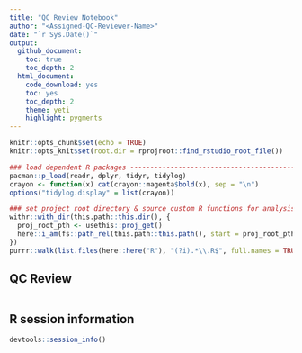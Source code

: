 ```yaml
---
title: "QC Review Notebook"
author: "<Assigned-QC-Reviewer-Name>"
date: "`r Sys.Date()`"
output: 
  github_document:
    toc: true
    toc_depth: 2
  html_document:
    code_download: yes
    toc: yes
    toc_depth: 2
    theme: yeti
    highlight: pygments
---
```



```r
knitr::opts_chunk$set(echo = TRUE)
knitr::opts_knit$set(root.dir = rprojroot::find_rstudio_root_file())

### load dependent R packages --------------------------------------------------
pacman::p_load(readr, dplyr, tidyr, tidylog)
crayon <- function(x) cat(crayon::magenta$bold(x), sep = "\n")
options("tidylog.display" = list(crayon))

### set project root directory & source custom R functions for analysis --------
withr::with_dir(this.path::this.dir(), {
  proj_root_pth <- usethis::proj_get()
  here::i_am(fs::path_rel(this.path::this.path(), start = proj_root_pth))
})
purrr::walk(list.files(here::here("R"), "(?i).*\\.R$", full.names = TRUE), source)
```

## QC Review

<!-- insert code for QC review in chunk(s) below -->

```r


```


## R session information

```r
devtools::session_info()
```

